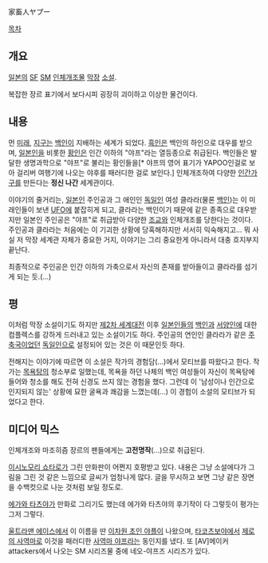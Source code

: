 家畜人ヤプー

[[목차]]
== 개요 ==
[[일본]]의 [[SF]] [[SM]] [[인체개조물]] [[막장]] [[소설]].

복잡한 장르 표기에서 보다시피 굉장히 괴이하고 이상한 물건이다.

== 내용 ==
먼 [[미래]], [[지구]]는 [[백인]]이 지배하는 세계가 되었다. [[흑인]]은 백인의 하인으로 대우를 받으며, [[일본인]]을 비롯한 [[황인]]은 인간 이하의 "야프"라는 열등종으로 취급된다. 백인들은 발달한 생명과학으로 "야프"로 불리는 황인들을[* 야프의 영어 표기가 YAPOO인걸로 보아 걸리버 여행기에 나오는 야후를 패러디한 걸로 보인다.] 인체개조하여 다양한 [[인간가구]]를 만든다는 '''정신 나간''' 세계관이다.

이야기의 줄거리는, [[일본인]] 주인공과 그 애인인 [[독일인]] 여성 클라라(물론 [[백인]])는 이 미래인들이 보낸 [[UFO]]에 붙잡히게 되고, 클라라는 백인이기 때문에 같은 종족으로 대우받지만 일본인 주인공은 "야프"로 취급받아 다양한 [[조교]]와 인체개조를 당한다는 것이다. 주인공과 클라라는 처음에는 이 기괴한 상황에 당혹해하지만 서서히 익숙해지고... 뭐 사실 저 막장 세계관 자체가 중요한 거지, 이야기는 그리 중요한게 아니라서 대충 흐지부지 끝난다.

최종적으로 주인공은 인간 이하의 가축으로서 자신의 존재를 받아들이고 클라라를 섬기게 되는 듯.(...)

== 평 ==
이처럼 막장 소설이기도 하지만 [[제2차 세계대전]] 이후 [[일본인]]들의 [[백인]]과 [[서양인]]에 대한 컴플렉스를 강하게 드러내고 있는 소설이기도 하다. 주인공의 연인인 클라라가 같은 [[주축국]]이었던 [[독일인]]으로 설정되어 있는 것은 이 때문인듯 하다.

전해지는 이야기에 따르면 이 소설은 작가의 경험담(…)에서 모티브를 따왔다고 한다. 작가는 [[목욕탕]]의 청소부로 일했는데, 목욕을 하던 나체의 백인 여성들이 자신이 목욕탕에 들어와 청소를 해도 전혀 신경도 쓰지 않는 경험을 했다. 그런데 이 '남성이나 인간으로 인지되지 않는' 상황에 묘한 굴욕과 쾌감을 느꼈는데(…) 이 경험이 소설의 모티브가 되었다고 한다.

== 미디어 믹스 ==
인체개조와 마조히즘 장르의 팬들에게는 '''고전명작'''(...)으로 취급된다.

[[이시노모리 쇼타로]]가 그린 만화판이 어쩐지 호평받고 있다. 내용은 그냥 소설에다가 그림을 그린 것 같은 느낌으로 글씨가 엄청나게 많다. 글을 무시하고 보면 그냥 같은 장면을 수백컷으로 나눈 것처럼 보일 정도로.

[[에가와 타츠야]]가 만화로 그리기도 했는데 에가와 타츠야의 후기작이 다 그렇듯이 평가는 그저 그렇다.

[[울트라맨 에이스]]에서 이 이름을 딴 [[이차원 초인 야플]]이 나왔으며, [[타코츠보야]]에서 [[제로의 사역마]]로 이것을 패러디한 [[사역마 야프]]라는 동인지를 냈다. 또 [AV]메이커 attackers에서 나오는 SM 시리즈물 중에 네오-야프즈 시리즈가 있다.
